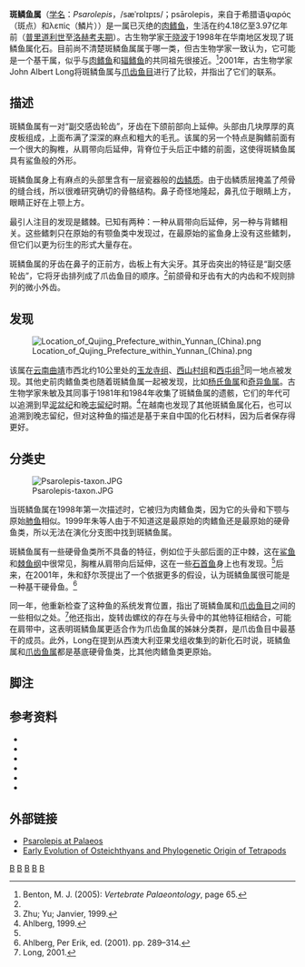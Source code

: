 {{Automatic Taxobox
| taxon = Psarolepis
| authority = Yu, 1998
| fossil_range = {{fossil range|晚志留纪|早泥盆纪}}
| image = Psarolepis_BW.jpg
| image_caption = 罗默氏斑鳞鱼
| subdivision_ranks = [[种|种]]
| subdivision = 
*{{绝灭}}[[罗默氏斑鳞鱼|罗默氏斑鳞鱼]] ''P. romeri''（[[模式种|模式种]]） <small>Yu, 1998</small>
| synonyms = 
}}
'''斑鳞鱼属'''（[[学名|学名]]：''Psarolepis''，/sæˈrɒlɪpɪs/；psārolepis，来自于希腊语ψαρός（斑点）和λεπίς（鱗片））是一属已灭绝的[[肉鳍鱼|肉鳍鱼]]，生活在约4.18亿至3.97亿年前（[[普里道利世|普里道利世]]至[[洛赫考夫期|洛赫考夫期]]）。古生物学家[[于晓波|于晓波]]于1998年在华南地区发现了斑鳞鱼属化石。目前尚不清楚斑鳞鱼属属于哪一类，但古生物学家一致认为，它可能是一个基干属，似乎与[[肉鳍鱼|肉鳍鱼]]和[[辐鳍鱼|辐鳍鱼]]的共同祖先很接近。<ref name="benton">Benton, M. J. (2005): ''Vertebrate Palaeontology'', page 65.</ref>2001年，古生物学家John Albert Long将斑鳞鱼属与[[爪齿鱼目|爪齿鱼目]]进行了比较，并指出了它们的联系。

==描述==
斑鳞鱼属有一对“副交感齿轮齿”，牙齿在下颌前部向上延伸。头部由几块厚厚的真皮板组成，上面布满了深深的麻点和粗大的毛孔。该属的另一个特点是胸鳍前面有一个很大的胸椎，从肩带向后延伸，背脊位于头后正中鳍的前面，这使得斑鳞鱼属具有鲨鱼般的外形。

斑鳞鱼属身上有麻点的头部里含有一层瓷器般的[[齿鳞质|齿鳞质]]。由于齿鳞质层掩盖了颅骨的缝合线，所以很难研究确切的骨骼结构。鼻子奇怪地隆起，鼻孔位于眼睛上方，眼睛正好在上颚上方。

最引人注目的发现是鳍棘。已知有两种：一种从肩带向后延伸，另一种与背鳍相关。这些鳍刺只在原始的有颚鱼类中发现过，在最原始的鲨鱼身上没有这些鳍刺，但它们以更为衍生的形式大量存在。

斑鳞鱼属的牙齿在鼻子的正前方，齿板上有大尖牙。其牙齿突出的特征是“副交感轮齿”，它将牙齿排列成了爪齿鱼目的顺序。<ref name="nature1"/>前颌骨和牙齿有大的内齿和不规则排列的微小外齿。

==发现==
[[Image:Location_of_Qujing_Prefecture_within_Yunnan_(China).png|thumb]]

该属在[[云南|云南]][[曲靖|曲靖]]市西北约10公里处的[[玉龙寺组|玉龙寺组]]、[[西山村组|西山村组]]和[[西屯组|西屯组]]<ref name="nature1">Zhu; Yu; Janvier, 1999.</ref>同一地点被发现。其他史前肉鳍鱼类也随着斑鳞鱼属一起被发现，比如[[杨氏鱼属|杨氏鱼属]]和[[奇异鱼属|奇异鱼属]]。古生物学家朱敏及其同事于1981年和1984年收集了斑鳞鱼属的遗骸，它们的年代可以追溯到早[[泥盆纪|泥盆纪]]和晚[[志留纪|志留纪]]时期。<ref name="nature2">Ahlberg, 1999.</ref>在越南也发现了其他斑鳞鱼属化石，也可以追溯到晚志留纪，但对这种鱼的描述是基于来自中国的化石材料，因为后者保存得更好。

==分类史==
[[File:Psarolepis-taxon.JPG|thumb]]

当斑鳞鱼属在1998年第一次描述时，它被归为肉鳍鱼类，因为它的头骨和下颚与原始[[肺鱼|肺鱼]]相似。1999年朱等人由于不知道这是最原始的肉鳍鱼还是最原始的硬骨鱼类，所以无法在演化分支图中找到斑鳞鱼属。

斑鳞鱼属有一些硬骨鱼类所不具备的特征，例如位于头部后面的正中棘，这在[[鲨鱼|鲨鱼]]和[[棘鱼纲|棘鱼纲]]中很常见，胸椎从肩带向后延伸，这在一些[[石首鱼|石首鱼]]身上也有发现。<ref name="benton"/>后来，在2001年，朱和舒尔茨提出了一个依据更多的假设，认为斑鳞鱼属很可能是一种基干硬骨鱼。<ref>Ahlberg, Per Erik, ed. (2001). pp. 289–314. </ref>

同一年，他重新检查了这种鱼的系统发育位置，指出了斑鳞鱼属和[[爪齿鱼目|爪齿鱼目]]之间的一些相似之处。<ref>Long, 2001.</ref>他还指出，旋转齿螺纹的存在与头骨中的其他特征相结合，可能在肩带中，这表明斑鳞鱼属更适合作为爪齿鱼属的姊妹分类群，是爪齿鱼目中最基干的成员。此外，Long在提到从西澳大利亚果戈组收集到的新化石时说，斑鳞鱼属和[[爪齿鱼属|爪齿鱼属]]都是基底硬骨鱼类，比其他肉鳍鱼类更原始。

==脚注==
{{Reflist}}

==参考资料==
*{{cite book |title= Vertebrate Palaeontology|last= Benton|first= M. J.|year= 2005|publisher= Blackwell Publishing}}
*{{cite journal |last= Ahlberg|first= Per Erik|date=February 1999|title= Palaeontology: Something fishy in the family tree|journal= Nature|volume= 397|issue= 6720|pages= 564–565|doi= 10.1038/17484|bibcode= 1999Natur.397..564A}}
*{{cite book |title= Major Events in Early Vertebrate Evolution: Palaeontology, phylogeny, genetics and development|editor-last= Ahlberg|editor-first= Per Erik|year= 2001|publisher= [[CRC_Press|CRC Press]]|chapter= Interrelationships of basal osteichthyans}}
*{{cite journal| last        = Zhu| first       = Min |author2=Yu, Xiaobo |author3=Janvier, Philippe|date=1999-02| title       = A primitive fossil fish sheds light on the origin of bony fishes| journal     = Nature| volume      = 397| issue       = 6720| pages       = 607–610| doi         = 10.1038/17594| bibcode = 1999Natur.397..607Z }}
*{{cite journal |doi= 10.1080/02724634.1998.10011055 |last= Yu|first= Xiaobo|date=June 1998|title= A new porolepiform-like fish, ''Psarolepis romeri'', gen. et sp. nov. (Sarcopterygii, Osteichthyes) from the Lower Devonian of Yunnan, China|journal= Journal of Vertebrate Paleontology|volume= 18|issue= 2|pages= 261–274}}
*{{cite journal |last= Long|first= John A.|date=December 2001|title= On the relationships of ''Psarolepis'' and the onychodontiform fishes|journal= Journal of Vertebrate Paleontology |volume= 21 |issue= 4|pages=815–820 |doi= 10.1671/0272-4634(2001)021[0815:OTROPA]2.0.CO;2}}

==外部链接==
*[https://web.archive.org/web/20081007145430/http://palaeos.com/Vertebrates/Units/140Sarcopterygii/140.100.html#Psarolepis Psarolepis at Palaeos]
*[https://web.archive.org/web/20061209215917/http://english.cas.ac.cn/Eng2003/page/SRA/D_3.htm Early Evolution of Osteichthyans and Phylogenetic Origin of Tetrapods]
{{肉鰭魚總綱|S.}}
{{Taxonbar|from=Q291624}}

[[Category:肉鳍鱼总纲|B]] 
[[Category:硬骨鱼|B]]
[[Category:泥盆紀魚類|B]] 
[[Category:志留紀魚類|B]]
[[Category:_1998年描述的分类群|B]]